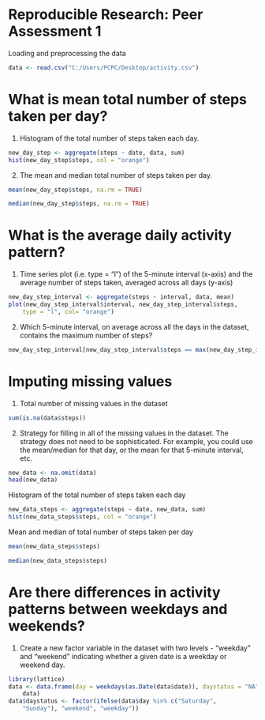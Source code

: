 # Reproducible Research: Peer Assessment 1


Loading and preprocessing the data
```r
data <- read.csv("C:/Users/PCPC/Desktop/activity.csv")
```

# What is mean total number of steps taken per day?

1. Histogram of the total number of steps taken each day.

```r
new_day_step <- aggregate(steps ~ date, data, sum)
hist(new_day_step$steps, col = "orange")
```

2. The mean and median total number of steps taken per day.

```r
mean(new_day_step$steps, na.rm = TRUE)

```

```r
median(new_day_step$steps, na.rm = TRUE)

```

# What is the average daily activity pattern?

1. Time series plot (i.e. type = "l") of the 5-minute interval (x-axis) and the average number of steps taken, averaged across all days (y-axis)

```r
new_day_step_interval <- aggregate(steps ~ interval, data, mean)
plot(new_day_step_interval$interval, new_day_step_interval$steps, 
    type = "l", col= "orange")


```

2. Which 5-minute interval, on average across all the days in the dataset, contains the maximum number of steps?

```r

new_day_step_interval[new_day_step_interval$steps == max(new_day_step_interval$steps), ]
```

# Imputing missing values

1. Total number of missing values in the dataset

```r
sum(is.na(data$steps))
```

2. Strategy for filling in all of the missing values in the dataset. The strategy does not need to be sophisticated. For example, you could use the mean/median for that day, or the mean for that 5-minute interval, etc.

```r
new_data <- na.omit(data)
head(new_data)
```

Histogram of the total number of steps taken each day
```r
new_data_steps <- aggregate(steps ~ date, new_data, sum)
hist(new_data_steps$steps, col = "orange")
```

Mean and median of total number of steps taken per day

```r
mean(new_data_steps$steps)
```

```r
median(new_data_steps$steps)
```

# Are there differences in activity patterns between weekdays and weekends?

1. Create a new factor variable in the dataset with two levels - “weekday” and “weekend” indicating whether a given date is a weekday or weekend day.

```r
library(lattice)
data <- data.frame(day = weekdays(as.Date(data$date)), daystatus = "NA", 
    data)
data$daystatus <- factor(ifelse(data$day %in% c("Saturday", 
    "Sunday"), "weekend", "weekday"))


```
